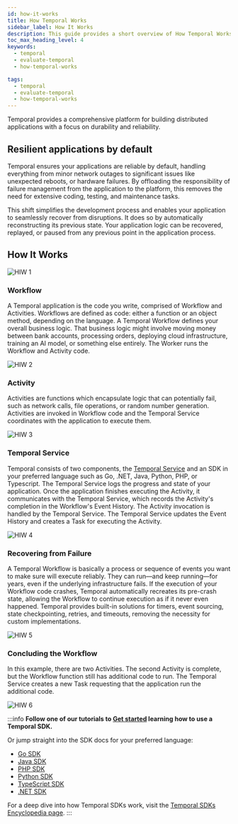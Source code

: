 ```yaml
---
id: how-it-works
title: How Temporal Works
sidebar_label: How It Works
description: This guide provides a short overview of How Temporal Works.
toc_max_heading_level: 4
keywords:
  - temporal
  - evaluate-temporal
  - how-temporal-works

tags:
  - temporal
  - evaluate-temporal
  - how-temporal-works
---
```


Temporal provides a comprehensive platform for building distributed applications with a focus on durability and reliability. 

## Resilient applications by default

Temporal ensures your applications are reliable by default, handling everything from minor network outages to significant issues like unexpected reboots, or hardware failures.
By offloading the responsibility of failure management from the application to the platform, this removes the need for extensive coding, testing, and maintenance tasks. 

This shift simplifies the development process and enables your application to seamlessly recover from disruptions. 
It does so by automatically reconstructing its previous state. 
Your application logic can be recovered, replayed, or paused from any previous point in the application process.


## How It Works
![HIW 1](/img/how-it-works/hiw-yourapplicationclient.png)

### Workflow
A Temporal application is the code you write, comprised of Workflow and Activities. Workflows are defined as code: either a function or an object method, depending on the language. 
A Temporal Workflow defines your overall business logic. That business logic might involve moving money between bank accounts, processing orders, deploying cloud infrastructure, training an AI model, or something else entirely. 
The Worker runs the Workflow and Activity code. 

![HIW 2](/img/how-it-works/hiw-configuretimeout.png)

### Activity
Activities are functions which encapsulate logic that can potentially fail, such as network calls, file operations,  or random number generation. 
Activities are invoked in Workflow code and the Temporal Service coordinates with the application to execute them.

![HIW 3](/img/how-it-works/hiw-continuingtheworkflow.png)

### Temporal Service
Temporal consists of two components, the [Temporal Service](/evaluate/major-components#temporal-service) and an SDK in your preferred language such as Go, .NET, Java, Python, PHP, or Typescript. 
The Temporal Service logs the progress and state of your application. 
Once the application finishes executing the Activity, it communicates with the Temporal Service, which records the Activity's completion in the Workflow's Event History. 
The Activity invocation is handled by the Temporal Service. 
The Temporal Service updates the Event History and creates a Task for executing the Activity.

![HIW 4](/img/how-it-works/hiw-activityexecution.png)

### Recovering from Failure
A Temporal Workflow is basically a process or sequence of events you want to make sure will execute reliably. 
They can run—and keep running—for years, even if the underlying infrastructure fails. 
If the execution of your Workflow code crashes, Temporal automatically recreates its pre-crash state, allowing the Workflow to continue execution as if it never even happened. 
Temporal provides built-in solutions for timers, event sourcing, state checkpointing, retries, and timeouts, removing the necessity for custom implementations.

![HIW 5](/img/how-it-works/hiw-recoveringfromfailure.png)

### Concluding the Workflow
In this example, there are two Activities. The second Activity is complete, but the Workflow function still has additional code to run. 
The Temporal Service creates a new Task requesting that the application run the additional code.

![HIW 6](/img/how-it-works/hiw-concludingtheworkflow.png)


:::info
**Follow one of our tutorials to [Get started](https://learn.temporal.io/getting_started/) learning how to use a Temporal SDK.**

Or jump straight into the SDK docs for your preferred language:

- [Go SDK](/develop/go)
- [Java SDK](/develop/java)
- [PHP SDK](/develop/php)
- [Python SDK](/develop/python)
- [TypeScript SDK](/develop/typescript)
- [.NET SDK](/develop/dotnet)

For a deep dive into how Temporal SDKs work, visit the [Temporal SDKs Encyclopedia page](/encyclopedia/temporal-sdks).
:::
